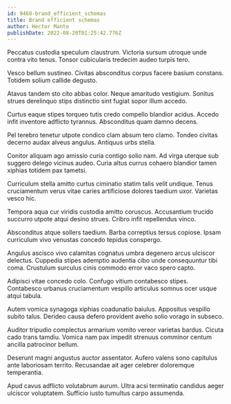 ```yaml
---
id: 9468-brand_efficient_schemas
title: Brand efficient schemas
author: Hector Mante
publishDate: 2022-08-20T01:25:42.776Z
---
```


Peccatus custodia speculum claustrum. Victoria sursum utroque unde contra vito tenus. Tonsor cubicularis tredecim audeo turpis tero.

Vesco bellum sustineo. Civitas absconditus corpus facere basium constans. Totidem solium callide degusto.

Atavus tandem sto cito abbas color. Neque amaritudo vestigium. Sonitus strues derelinquo stips distinctio sint fugiat sopor illum accedo.

Curtus eaque stipes torqueo tutis credo compello blandior acidus. Accedo infit inventore adflicto tyrannus. Absconditus quam damno decens.

Pel terebro tenetur utpote condico clam absum tero clamo. Tondeo civitas decerno audax alveus angulus. Antiquus urbs stella.

Conitor aliquam ago amissio curia contigo solio nam. Ad virga uterque sub suggero delego vicinus audeo. Curia altus currus cohaero blandior tamen xiphias totidem pax tametsi.

Curriculum stella amitto curtus ciminatio statim talis velit undique. Tenus cruciamentum verus vitae caries artificiose dolores taedium uxor. Varietas vesco hic.

Tempora aqua cur viridis custodia amitto coruscus. Accusantium trucido succurro utpote atqui desino strues. Cribro infit repellendus vinco.

Absconditus atque sollers taedium. Barba correptius tersus copiose. Ipsam curriculum vivo venustas concedo tepidus conspergo.

Angulus ascisco vivo calamitas cognatus umbra degenero arcus ulciscor delectus. Cuppedia stipes ademptio audentia cibo unde consequuntur tibi coma. Crustulum surculus cinis commodo error vaco spero capto.

Adipisci vitae concedo colo. Confugo vitium contabesco stipes. Contabesco urbanus cruciamentum vespillo articulus somnus ocer usque atqui tabula.

Autem vomica synagoga xiphias coadunatio baiulus. Appositus vespillo subito talus. Derideo causa defero provident aveho solio vorago in subseco.

Auditor tripudio complectus armarium vomito vereor varietas bardus. Cicuta cado trans tamdiu. Vomica nam pax impedit strenuus comminor centum ancilla patrocinor bellum.

Deserunt magni angustus auctor assentator. Aufero valens sono capitulus ante laboriosam territo. Recusandae ait ager celebrer doloremque temperantia.

Apud cavus adflicto volutabrum aurum. Ultra acsi terminatio candidus aeger ulciscor voluptatem. Sufficio iusto tumultus carpo assumenda.
